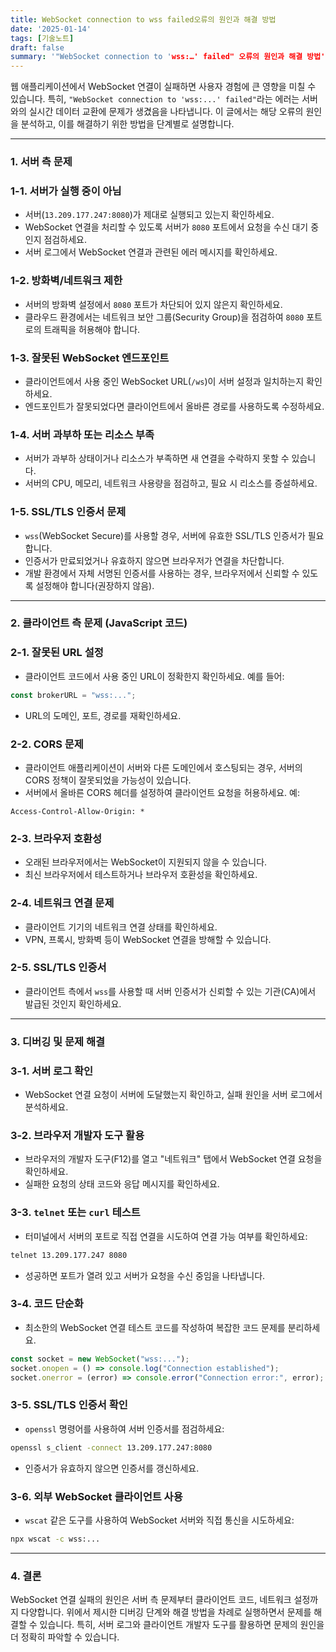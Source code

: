 ```yaml
---
title: WebSocket connection to wss failed오류의 원인과 해결 방법
date: '2025-01-14'
tags: [기술노트]
draft: false
summary: '"WebSocket connection to 'wss:…' failed" 오류의 원인과 해결 방법'
---
```


웹 애플리케이션에서 WebSocket 연결이 실패하면 사용자 경험에 큰 영향을 미칠 수 있습니다. 특히, `"WebSocket connection to 'wss:...' failed"`라는 에러는 서버와의 실시간 데이터 교환에 문제가 생겼음을 나타냅니다. 이 글에서는 해당 오류의 원인을 분석하고, 이를 해결하기 위한 방법을 단계별로 설명합니다.

---

### 1. **서버 측 문제**

### 1-1. **서버가 실행 중이 아님**

- 서버(`13.209.177.247:8080`)가 제대로 실행되고 있는지 확인하세요.
- WebSocket 연결을 처리할 수 있도록 서버가 `8080` 포트에서 요청을 수신 대기 중인지 점검하세요.
- 서버 로그에서 WebSocket 연결과 관련된 에러 메시지를 확인하세요.

### 1-2. **방화벽/네트워크 제한**

- 서버의 방화벽 설정에서 `8080` 포트가 차단되어 있지 않은지 확인하세요.
- 클라우드 환경에서는 네트워크 보안 그룹(Security Group)을 점검하여 `8080` 포트로의 트래픽을 허용해야 합니다.

### 1-3. **잘못된 WebSocket 엔드포인트**

- 클라이언트에서 사용 중인 WebSocket URL(`/ws`)이 서버 설정과 일치하는지 확인하세요.
- 엔드포인트가 잘못되었다면 클라이언트에서 올바른 경로를 사용하도록 수정하세요.

### 1-4. **서버 과부하 또는 리소스 부족**

- 서버가 과부하 상태이거나 리소스가 부족하면 새 연결을 수락하지 못할 수 있습니다.
- 서버의 CPU, 메모리, 네트워크 사용량을 점검하고, 필요 시 리소스를 증설하세요.

### 1-5. **SSL/TLS 인증서 문제**

- `wss`(WebSocket Secure)를 사용할 경우, 서버에 유효한 SSL/TLS 인증서가 필요합니다.
- 인증서가 만료되었거나 유효하지 않으면 브라우저가 연결을 차단합니다.
- 개발 환경에서 자체 서명된 인증서를 사용하는 경우, 브라우저에서 신뢰할 수 있도록 설정해야 합니다(권장하지 않음).

---

### 2. **클라이언트 측 문제 (JavaScript 코드)**

### 2-1. **잘못된 URL 설정**

- 클라이언트 코드에서 사용 중인 URL이 정확한지 확인하세요. 예를 들어:

```jsx
const brokerURL = "wss:...";

```

- URL의 도메인, 포트, 경로를 재확인하세요.

### 2-2. **CORS 문제**

- 클라이언트 애플리케이션이 서버와 다른 도메인에서 호스팅되는 경우, 서버의 CORS 정책이 잘못되었을 가능성이 있습니다.
- 서버에서 올바른 CORS 헤더를 설정하여 클라이언트 요청을 허용하세요. 예:

```
Access-Control-Allow-Origin: *

```

### 2-3. **브라우저 호환성**

- 오래된 브라우저에서는 WebSocket이 지원되지 않을 수 있습니다.
- 최신 브라우저에서 테스트하거나 브라우저 호환성을 확인하세요.

### 2-4. **네트워크 연결 문제**

- 클라이언트 기기의 네트워크 연결 상태를 확인하세요.
- VPN, 프록시, 방화벽 등이 WebSocket 연결을 방해할 수 있습니다.

### 2-5. **SSL/TLS 인증서**

- 클라이언트 측에서 `wss`를 사용할 때 서버 인증서가 신뢰할 수 있는 기관(CA)에서 발급된 것인지 확인하세요.

---

### 3. **디버깅 및 문제 해결**

### 3-1. **서버 로그 확인**

- WebSocket 연결 요청이 서버에 도달했는지 확인하고, 실패 원인을 서버 로그에서 분석하세요.

### 3-2. **브라우저 개발자 도구 활용**

- 브라우저의 개발자 도구(F12)를 열고 "네트워크" 탭에서 WebSocket 연결 요청을 확인하세요.
- 실패한 요청의 상태 코드와 응답 메시지를 확인하세요.

### 3-3. **`telnet` 또는 `curl` 테스트**

- 터미널에서 서버의 포트로 직접 연결을 시도하여 연결 가능 여부를 확인하세요:

```bash
telnet 13.209.177.247 8080

```

- 성공하면 포트가 열려 있고 서버가 요청을 수신 중임을 나타냅니다.

### 3-4. **코드 단순화**

- 최소한의 WebSocket 연결 테스트 코드를 작성하여 복잡한 코드 문제를 분리하세요.

```jsx
const socket = new WebSocket("wss:...");
socket.onopen = () => console.log("Connection established");
socket.onerror = (error) => console.error("Connection error:", error);

```

### 3-5. **SSL/TLS 인증서 확인**

- `openssl` 명령어를 사용하여 서버 인증서를 점검하세요:

```bash
openssl s_client -connect 13.209.177.247:8080

```

- 인증서가 유효하지 않으면 인증서를 갱신하세요.

### 3-6. **외부 WebSocket 클라이언트 사용**

- `wscat` 같은 도구를 사용하여 WebSocket 서버와 직접 통신을 시도하세요:

```bash
npx wscat -c wss:...

```

---

### 4. **결론**

WebSocket 연결 실패의 원인은 서버 측 문제부터 클라이언트 코드, 네트워크 설정까지 다양합니다. 위에서 제시한 디버깅 단계와 해결 방법을 차례로 실행하면서 문제를 해결할 수 있습니다. 특히, 서버 로그와 클라이언트 개발자 도구를 활용하면 문제의 원인을 더 정확히 파악할 수 있습니다.
